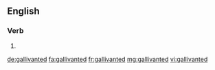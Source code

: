 ==English==

===Verb===
{{head|en|verb form}}

# {{en-past of|gallivant}}

[[de:gallivanted]]
[[fa:gallivanted]]
[[fr:gallivanted]]
[[mg:gallivanted]]
[[vi:gallivanted]]